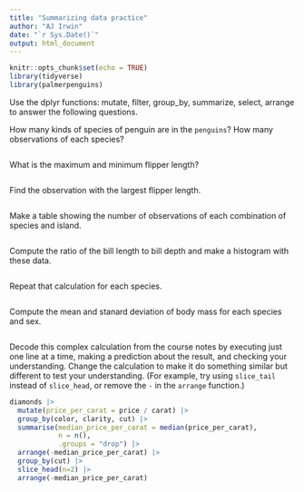 ```yaml
---
title: "Summarizing data practice"
author: "AJ Irwin"
date: "`r Sys.Date()`"
output: html_document
---
```


```r
knitr::opts_chunk$set(echo = TRUE)
library(tidyverse)
library(palmerpenguins)
```


Use the dplyr functions: mutate, filter, group_by, summarize, select, arrange to answer the following questions.

How many kinds of species of penguin are in the `penguins`? How many observations of each species?

```r

```

What is the maximum and minimum flipper length?

```r

```

Find the observation with the largest flipper length.

```r

```

Make a table showing the number of observations of each combination of species and island.

```r

```

Compute the ratio of the bill length to bill depth and make a histogram with these data.

```r

```

Repeat that calculation for each species.

```r

```

Compute the mean and stanard deviation of body mass for each species and sex.

```r

```

Decode this complex calculation from the course notes by executing just one line at a time, making a prediction about the result, and checking your understanding. Change the calculation to make it do something similar but different to test your understanding. (For example, try using `slice_tail` instead of `slice_head`, or remove the `-` in the `arrange` function.)

```r
diamonds |>
  mutate(price_per_carat = price / carat) |>
  group_by(color, clarity, cut) |>
  summarise(median_price_per_carat = median(price_per_carat), 
            n = n(),
            .groups = "drop") |>
  arrange(-median_price_per_carat) |>
  group_by(cut) |>
  slice_head(n=2) |>
  arrange(-median_price_per_carat)
```

